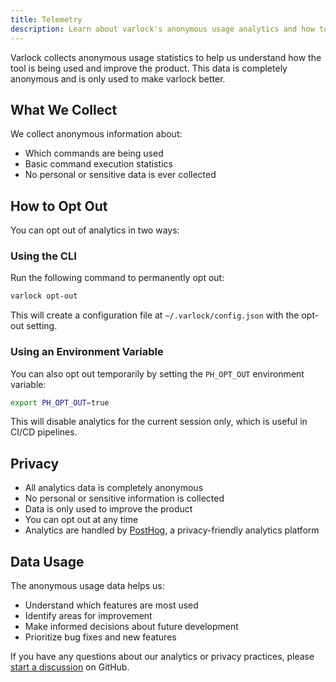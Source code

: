 ```yaml
---
title: Telemetry
description: Learn about varlock's anonymous usage analytics and how to opt out
---
```


Varlock collects anonymous usage statistics to help us understand how the tool is being used and improve the product. This data is completely anonymous and is only used to make varlock better.

## What We Collect

We collect anonymous information about:
- Which commands are being used
- Basic command execution statistics
- No personal or sensitive data is ever collected

## How to Opt Out

You can opt out of analytics in two ways:

### Using the CLI

Run the following command to permanently opt out:

```bash
varlock opt-out
```

This will create a configuration file at `~/.varlock/config.json` with the opt-out setting.

### Using an Environment Variable

You can also opt out temporarily by setting the `PH_OPT_OUT` environment variable:

```bash
export PH_OPT_OUT=true
```

This will disable analytics for the current session only, which is useful in CI/CD pipelines.

## Privacy

- All analytics data is completely anonymous
- No personal or sensitive information is collected
- Data is only used to improve the product
- You can opt out at any time
- Analytics are handled by [PostHog](https://posthog.com/), a privacy-friendly analytics platform

## Data Usage

The anonymous usage data helps us:
- Understand which features are most used
- Identify areas for improvement
- Make informed decisions about future development
- Prioritize bug fixes and new features

If you have any questions about our analytics or privacy practices, please [start a discussion](https://github.com/dmno-dev/varlock/discussions) on GitHub. 